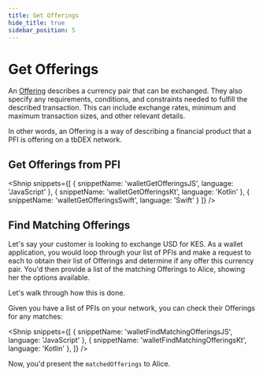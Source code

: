 ```yaml
---
title: Get Offerings
hide_title: true
sidebar_position: 5
---
```


<LanguageSwitcher languages="JavaScript, Kotlin, Swift" />

# Get Offerings

An [Offering](/docs/tbdex/pfi/creating-offerings#offering-object) describes a currency pair that can be exchanged. 
They also specify any requirements, conditions, and constraints needed to fulfill the described transaction. 
This can include exchange rates, minimum and maximum transaction sizes, and other relevant details.

In other words, an Offering is a way of describing a financial product that a PFI is offering on a tbDEX network. 

## Get Offerings from PFI

<Shnip
  snippets={[
    { snippetName: 'walletGetOfferingsJS', language: 'JavaScript' },
    { snippetName: 'walletGetOfferingsKt', language: 'Kotlin' },
    { snippetName: 'walletGetOfferingsSwift', language: 'Swift' }
  ]}
/>


## Find Matching Offerings

Let's say your customer is looking to exchange USD for KES.
As a wallet application, you would loop through your list of PFIs and make a request to each to obtain their list of Offerings and determine if any offer this currency pair.
You'd then provide a list of the matching Offerings to Alice, showing her the options available.

Let's walk through how this is done.

Given you have a list of PFIs on your network, you can check their Offerings for any matches:

<Shnip
  snippets={[
    { snippetName: 'walletFindMatchingOfferingsJS', language: 'JavaScript' },
    { snippetName: 'walletFindMatchingOfferingsKt', language: 'Kotlin' },
  ]}
/>

Now, you'd present the `matchedOfferings` to Alice.